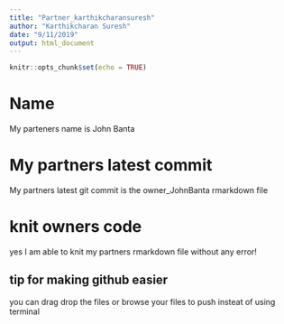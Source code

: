 ```yaml
---
title: "Partner_karthikcharansuresh"
author: "Karthikcharan Suresh"
date: "9/11/2019"
output: html_document
---
```


```r
knitr::opts_chunk$set(echo = TRUE)
```


# Name

My parteners name is John Banta

# My partners latest commit

My partners latest git commit is the owner_JohnBanta rmarkdown file

# knit owners code

yes I am able to knit my partners rmarkdown file without any error!

## tip for making github easier

you can drag drop the files or browse your files to push insteat of using terminal

